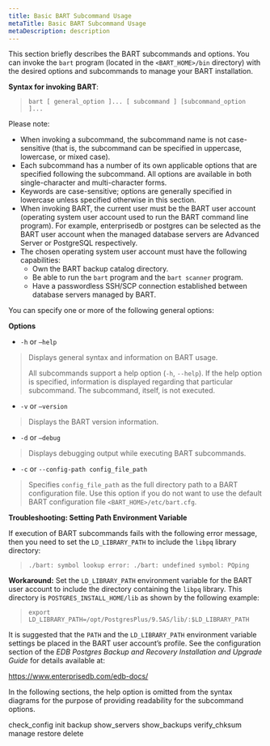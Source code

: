 ```yaml
---
title: Basic BART Subcommand Usage
metaTitle: Basic BART Subcommand Usage
metaDescription: description
---
```


This section briefly describes the BART subcommands and options. You can
invoke the `bart` program (located in the `<BART_HOME>/bin` directory)
with the desired options and subcommands to manage your BART
installation.

**Syntax for invoking BART**:

> `bart [ general_option ]... [ subcommand ] [subcommand_option ]...`

Please note:

  - When invoking a subcommand, the subcommand name is not
    case-sensitive (that is, the subcommand can be specified in
    uppercase, lowercase, or mixed case).
  - Each subcommand has a number of its own applicable options that are
    specified following the subcommand. All options are available in
    both single-character and multi-character forms.
  - Keywords are case-sensitive; options are generally specified in
    lowercase unless specified otherwise in this section.
  - When invoking BART, the current user must be the BART user account
    (operating system user account used to run the BART command line
    program). For example, enterprisedb or postgres can be selected as
    the BART user account when the managed database servers are Advanced
    Server or PostgreSQL respectively.
  - The chosen operating system user account must have the following
    capabilities:
      - Own the BART backup catalog directory.
      - Be able to run the `bart` program and the `bart scanner`
        program.
      - Have a passwordless SSH/SCP connection established between
        database servers managed by BART.

You can specify one or more of the following general options:

**Options**

  - `-h` or `–help`

> Displays general syntax and information on BART usage.
> 
> All subcommands support a help option (`-h`, `--help`). If the help
> option is specified, information is displayed regarding that
> particular subcommand. The subcommand, itself, is not executed.

  - `-v` or `–version`

> Displays the BART version information.

  - `-d` or `–debug`

> Displays debugging output while executing BART subcommands.

  - `-c` or `--config-path config_file_path`

> Specifies `config_file_path` as the full directory path to a BART
> configuration file. Use this option if you do not want to use the
> default BART configuration file `<BART_HOME>/etc/bart.cfg`.

**Troubleshooting: Setting Path Environment Variable**

If execution of BART subcommands fails with the following error message,
then you need to set the `LD_LIBRARY_PATH` to include the `libpq`
library directory:

> `./bart: symbol lookup error: ./bart: undefined symbol: PQping`

**Workaround:** Set the `LD_LIBRARY_PATH` environment variable for the
BART user account to include the directory containing the `libpq`
library. This directory is `POSTGRES_INSTALL_HOME/lib` as shown by the
following example:

> `export LD_LIBRARY_PATH=/opt/PostgresPlus/9.5AS/lib/:$LD_LIBRARY_PATH`

It is suggested that the `PATH` and the `LD_LIBRARY_PATH` environment
variable settings be placed in the BART user account’s profile. See the
configuration section of the *EDB Postgres Backup and Recovery
Installation and Upgrade Guide* for details available at:

<https://www.enterprisedb.com/edb-docs/>

In the following sections, the help option is omitted from the syntax
diagrams for the purpose of providing readability for the subcommand
options.

<div class="toctree" data-maxdepth="3">

check_config init backup show_servers show_backups verify_chksum
manage restore delete

</div>
